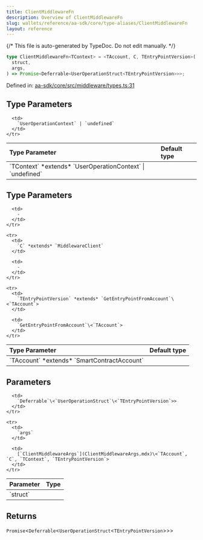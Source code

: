 ```yaml
---
title: ClientMiddlewareFn
description: Overview of ClientMiddlewareFn
slug: wallets/reference/aa-sdk/core/type-aliases/ClientMiddlewareFn
layout: reference
---
```


{/* This file is auto-generated by TypeDoc. Do not edit manually. */}

```ts
type ClientMiddlewareFn<TContext> = <TAccount, C, TEntryPointVersion>(
  struct,
  args,
) => Promise<Deferrable<UserOperationStruct<TEntryPointVersion>>>;
```

Defined in: [aa-sdk/core/src/middleware/types.ts:31](https://github.com/alchemyplatform/aa-sdk/blob/dc58c113ff1eeb06d4b3f76c505cbbaad47db8fc/aa-sdk/core/src/middleware/types.ts#L31)

## Type Parameters

<table>
  <thead>
    <tr>
      <th align="left">Type Parameter</th>
      <th align="left">Default type</th>
    </tr>
  </thead>

  <tbody>
    <tr>
      <td>
        `TContext` *extends* `UserOperationContext` | `undefined`
      </td>

      <td>
        `UserOperationContext` | `undefined`
      </td>
    </tr>

  </tbody>
</table>

## Type Parameters

<table>
  <thead>
    <tr>
      <th align="left">Type Parameter</th>
      <th align="left">Default type</th>
    </tr>
  </thead>

  <tbody>
    <tr>
      <td>
        `TAccount` *extends* `SmartContractAccount`
      </td>

      <td>
        ‐
      </td>
    </tr>

    <tr>
      <td>
        `C` *extends* `MiddlewareClient`
      </td>

      <td>
        ‐
      </td>
    </tr>

    <tr>
      <td>
        `TEntryPointVersion` *extends* `GetEntryPointFromAccount`\<`TAccount`>
      </td>

      <td>
        `GetEntryPointFromAccount`\<`TAccount`>
      </td>
    </tr>

  </tbody>
</table>

## Parameters

<table>
  <thead>
    <tr>
      <th align="left">Parameter</th>
      <th align="left">Type</th>
    </tr>
  </thead>

  <tbody>
    <tr>
      <td>
        `struct`
      </td>

      <td>
        `Deferrable`\<`UserOperationStruct`\<`TEntryPointVersion`>>
      </td>
    </tr>

    <tr>
      <td>
        `args`
      </td>

      <td>
        [`ClientMiddlewareArgs`](ClientMiddlewareArgs.mdx)\<`TAccount`, `C`, `TContext`, `TEntryPointVersion`>
      </td>
    </tr>

  </tbody>
</table>

## Returns

`Promise`\<`Deferrable`\<`UserOperationStruct`\<`TEntryPointVersion`>>>
